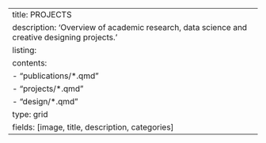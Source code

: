 ---
title: PROJECTS
description: 'Overview of academic research, data science and creative designing projects.'
listing: 
  contents: 
    - "publications/*.qmd"
    - "projects/*.qmd"
    - "design/*.qmd"
  type: grid
  fields: [image, title, description, categories]
---